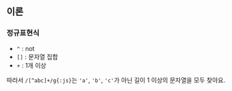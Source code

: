 ## 이론

### 정규표현식

- `^` : not
- `[]` : 문자열 집합
- `+` : 1개 이상

따라서 `/[^abc]+/g{:js}`는 `'a'`, `'b'`, `'c'`가 아닌 길이 1 이상의 문자열을 모두 찾아요.
